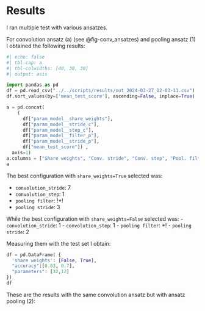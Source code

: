 # Results

I ran multiple test with various ansatzes. 

For convolution ansatz (a) (see @fig-conv_ansatzes) and pooling ansatz (1) I obtained the following results:

```python
#| echo: false
#| tbl-cap: a
#| tbl-colwidths: [40, 30, 30]
#| output: asis

import pandas as pd
df = pd.read_csv("../../scripts/results/out_2024-03-27_12-03-11.csv")
df.sort_values(by=['mean_test_score'], ascending=False, inplace=True)

a = pd.concat( 
    (
      df["param_model__share_weights"], 
      df["param_model__stride_c"], 
      df["param_model__step_c"], 
      df["param_model__filter_p"], 
      df["param_model__stride_p"], 
      df["mean_test_score"]) ,
  axis=1)
a.columns = ["Share weights", "Conv. stride", "Conv. step", "Pool. filter", "Pool. stride", "Mean validation score"]
a

```

The best configuration with `share_weights=True` selected was:

- `convolution_stride`: 7
- `convolution_step`: 1
- `pooling filter`: !*!
- `pooling stride`: 3

While the best configuration with `share_weights=False` selected was:
- `convolution_stride`: 1
- `convolution_step`: 1
- `pooling filter`: *!
- `pooling stride`: 2

Measuring them with the test set I obtain:

```python
df = pd.DataFrame( {
  'share weights': [False, True],
  "accuracy":[0.83, 0.7],
  "parameters": [32,12]
})
df
```

These are the results with the same convolution ansatz but with ansatz pooling (2):

